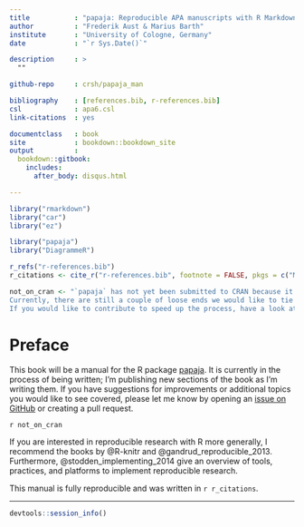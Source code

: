 ```yaml
--- 
title           : "papaja: Reproducible APA manuscripts with R Markdown"
author          : "Frederik Aust & Marius Barth"
institute       : "University of Cologne, Germany"
date            : "`r Sys.Date()`"

description     : >
  ""

github-repo     : crsh/papaja_man

bibliography    : [references.bib, r-references.bib]
csl             : apa6.csl
link-citations  : yes

documentclass   : book
site            : bookdown::bookdown_site
output          :
  bookdown::gitbook:
    includes:
      after_body: disqus.html

---
```


```r
library("rmarkdown")
library("car")
library("ez")

library("papaja")
library("DiagrammeR")
```

```r
r_refs("r-references.bib")
r_citations <- cite_r("r-references.bib", footnote = FALSE, pkgs = c("Matrix", "estimability", "reshape2"))
```

```r
not_on_cran <- "`papaja` has not yet been submitted to CRAN because it is under active development.
Currently, there are still a couple of loose ends we would like to tie up before we release the package to a larger audience.
If you would like to contribute to speed up the process, have a look at the chapters [Limitations] and [Future directions]."
```



# Preface {-}

This book will be a manual for the R package [papaja](https://github.com/crsh/papaja).
It is currently in the process of being written; I'm publishing new sections of the book as I'm writing them.
If you have suggestions for improvements or additional topics you would like to see covered, please let me know by opening an [issue on GitHub](https://github.com/crsh/papaja_man/issues) or creating a pull request.

`r not_on_cran`

If you are interested in reproducible research with R more generally, I recommend the books by @R-knitr and @gandrud_reproducible_2013.
Furthermore, @stodden_implementing_2014 give an overview of tools, practices, and platforms to implement reproducible research.

This manual is fully reproducible and was written in `r r_citations`.

---

```r
devtools::session_info()
```

